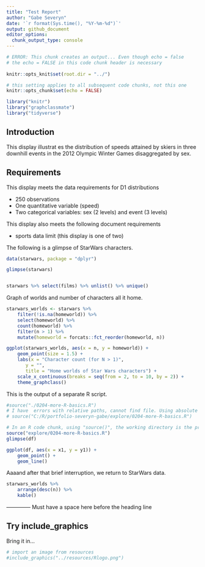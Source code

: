 ```yaml
---
title: "Test Report"
author: "Gabe Severyn"
date: '`r format(Sys.time(), "%Y-%m-%d")`'
output: github_document
editor_options: 
  chunk_output_type: console
---
```


```r
# ERROR: This chunk creates an output... Even though echo = false
# the echo = FALSE in this code chunk header is necessary 
 
knitr::opts_knit$set(root.dir = "../")

# this setting applies to all subsequent code chunks, not this one
knitr::opts_chunk$set(echo = FALSE)
```


```r
library("knitr")
library("graphclassmate")
library("tidyverse")
```


## Introduction

This display illustrat es the distribution of speeds attained by skiers
in three downhill events in the 2012 Olympic Winter Games disaggregated
by sex.

## Requirements 

This display meets the data requirements for D1 distributions

- 250 observations 
- One quantitative variable (speed) 
- Two categorical variables: sex (2 levels) and event (3 levels)  

This display also meets the following document requirements 

- sports data limit (this display is one of two) 


The following is a glimpse of StarWars characters.
```r
data(starwars, package = "dplyr")

glimpse(starwars)


starwars %>% select(films) %>% unlist() %>% unique()
```


Graph of worlds and number of characters all it home.
```r
starwars_worlds <- starwars %>% 
    filter(!is.na(homeworld)) %>% 
    select(homeworld) %>% 
    count(homeworld) %>% 
    filter(n > 1) %>% 
    mutate(homeworld = forcats::fct_reorder(homeworld, n))

ggplot(starwars_worlds, aes(x = n, y = homeworld)) +
    geom_point(size = 1.5) +
    labs(x = "Character count (for N > 1)",
       y = "",
       title = "Home worlds of Star Wars characters") +
    scale_x_continuous(breaks = seq(from = 2, to = 10, by = 2)) +
    theme_graphclass()
```

This is the output of a separate R script.
```r
#source("./0204-more-R-basics.R")
# I have  errors with relative paths, cannot find file. Using absolute path it works.
# source("C:/R/portfolio-severyn-gabe/explore/0204-more-R-basics.R")

# In an R code chunk, using "source()", the working directory is the project top level
source("explore/0204-more-R-basics.R")
glimpse(df)

ggplot(df, aes(x = x1, y = y1)) +
    geom_point() +
    geom_line()
```

Aaaand after that brief interruption, we return to StarWars data.

```r
starwars_worlds %>% 
    arrange(desc(n)) %>% 
    kable()
```


-------------- Must have a space here before the heading line


## Try include_graphics



Bring it in...

```r
# import an image from resources 
#include_graphics("../resources/Rlogo.png")
```
